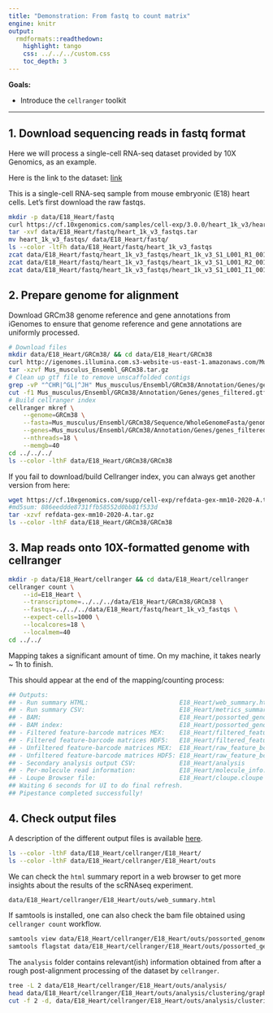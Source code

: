 ```yaml
---
title: "Demonstration: From fastq to count matrix"
engine: knitr
output:
  rmdformats::readthedown:
    highlight: tango
    css: ../../../custom.css
    toc_depth: 3
---
```


**Goals:**

- Introduce the `cellranger` toolkit

---

## 1. Download sequencing reads in fastq format

Here we will process a single-cell RNA-seq dataset provided by 10X Genomics, as an example.

Here is the link to the dataset: 
[link](https://www.10xgenomics.com/resources/datasets/1-k-heart-cells-from-an-e-18-mouse-v-3-chemistry-3-standard-3-0-0)

This is a single-cell RNA-seq sample from mouse embryonic (E18) heart cells. Let's first download the raw fastqs. 

```sh
mkdir -p data/E18_Heart/fastq
curl https://cf.10xgenomics.com/samples/cell-exp/3.0.0/heart_1k_v3/heart_1k_v3_fastqs.tar -O data/E18_Heart/fastq/heart_1k_v3_fastqs.tar
tar -xvf data/E18_Heart/fastq/heart_1k_v3_fastqs.tar
mv heart_1k_v3_fastqs/ data/E18_Heart/fastq/
ls --color -ltFh data/E18_Heart/fastq/heart_1k_v3_fastqs
zcat data/E18_Heart/fastq/heart_1k_v3_fastqs/heart_1k_v3_S1_L001_R1_001.fastq.gz | head
zcat data/E18_Heart/fastq/heart_1k_v3_fastqs/heart_1k_v3_S1_L001_R2_001.fastq.gz | head
zcat data/E18_Heart/fastq/heart_1k_v3_fastqs/heart_1k_v3_S1_L001_I1_001.fastq.gz | head
```

## 2. Prepare genome for alignment

Download GRCm38 genome reference and gene annotations from iGenomes to ensure that genome reference and gene annotations 
are uniformly processed. 

```sh
# Download files
mkdir data/E18_Heart/GRCm38/ && cd data/E18_Heart/GRCm38
curl http://igenomes.illumina.com.s3-website-us-east-1.amazonaws.com/Mus_musculus/Ensembl/GRCm38/Mus_musculus_Ensembl_GRCm38.tar.gz
tar -xzvf Mus_musculus_Ensembl_GRCm38.tar.gz
# Clean up gtf file to remove unscaffolded contigs
grep -vP "^CHR|^GL|^JH" Mus_musculus/Ensembl/GRCm38/Annotation/Genes/genes.gtf > Mus_musculus/Ensembl/GRCm38/Annotation/Genes/genes_filtered.gtf
cut -f1 Mus_musculus/Ensembl/GRCm38/Annotation/Genes/genes_filtered.gtf | uniq -c
# Build cellranger index
cellranger mkref \
    --genome=GRCm38 \
    --fasta=Mus_musculus/Ensembl/GRCm38/Sequence/WholeGenomeFasta/genome.fa \
    --genes=Mus_musculus/Ensembl/GRCm38/Annotation/Genes/genes_filtered.gtf \
    --nthreads=18 \
    --memgb=40
cd ../../../
ls --color -lthF data/E18_Heart/GRCm38/GRCm38
```

If you fail to download/build Cellranger index, you can always get another version from here: 

```sh
wget https://cf.10xgenomics.com/supp/cell-exp/refdata-gex-mm10-2020-A.tar.gz
#md5sum: 886eeddde8731ffb58552d0bb81f533d
tar -xzvf refdata-gex-mm10-2020-A.tar.gz
ls --color -lthF data/E18_Heart/GRCm38/GRCm38
```

## 3. Map reads onto 10X-formatted genome with cellranger

```sh
mkdir -p data/E18_Heart/cellranger && cd data/E18_Heart/cellranger
cellranger count \
    --id=E18_Heart \
    --transcriptome=../../../data/E18_Heart/GRCm38/GRCm38 \
    --fastqs=../../../data/E18_Heart/fastq/heart_1k_v3_fastqs \
    --expect-cells=1000 \
    --localcores=18 \
    --localmem=40
cd ../../
```

Mapping takes a significant amount of time. On my machine, it takes nearly ~ 1h to finish.  
 
This should appear at the end of the mapping/counting process: 

```sh
## Outputs:
## - Run summary HTML:                         E18_Heart/web_summary.html
## - Run summary CSV:                          E18_Heart/metrics_summary.csv
## - BAM:                                      E18_Heart/possorted_genome_bam.bam
## - BAM index:                                E18_Heart/possorted_genome_bam.bam.bai
## - Filtered feature-barcode matrices MEX:    E18_Heart/filtered_feature_bc_matrix
## - Filtered feature-barcode matrices HDF5:   E18_Heart/filtered_feature_bc_matrix.h5
## - Unfiltered feature-barcode matrices MEX:  E18_Heart/raw_feature_bc_matrix
## - Unfiltered feature-barcode matrices HDF5: E18_Heart/raw_feature_bc_matrix.h5
## - Secondary analysis output CSV:            E18_Heart/analysis
## - Per-molecule read information:            E18_Heart/molecule_info.h5
## - Loupe Browser file:                       E18_Heart/cloupe.cloupe
## Waiting 6 seconds for UI to do final refresh.
## Pipestance completed successfully!
```


## 4. Check output files

A description of the different output files is available [here](https://support.10xgenomics.com/single-cell-gene-expression/software/pipelines/latest/using/count).

```sh
ls --color -lthF data/E18_Heart/cellranger/E18_Heart/
ls --color -lthF data/E18_Heart/cellranger/E18_Heart/outs
```

We can check the `html` summary report in a web browser to get more insights about the results of the scRNAseq experiment. 

```sh
data/E18_Heart/cellranger/E18_Heart/outs/web_summary.html
```

If samtools is installed, one can also check the bam file obtained using `cellranger count` workflow. 

```sh
samtools view data/E18_Heart/cellranger/E18_Heart/outs/possorted_genome_bam.bam | head -n 10
samtools flagstat data/E18_Heart/cellranger/E18_Heart/outs/possorted_genome_bam.bam
```

The `analysis` folder contains relevant(ish) information obtained from after a rough post-alignment processing of the dataset by `cellranger`.

```sh
tree -L 2 data/E18_Heart/cellranger/E18_Heart/outs/analysis/
head data/E18_Heart/cellranger/E18_Heart/outs/analysis/clustering/graphclust/clusters.csv
cut -f 2 -d, data/E18_Heart/cellranger/E18_Heart/outs/analysis/clustering/graphclust/clusters.csv | sort | uniq -c
```